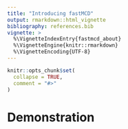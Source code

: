 ```yaml
---
title: "Introducing fastMCD"
output: rmarkdown::html_vignette
bibliography: references.bib
vignette: >
  %\VignetteIndexEntry{fastmcd_about}
  %\VignetteEngine{knitr::rmarkdown}
  %\VignetteEncoding{UTF-8}
---
```


```r
knitr::opts_chunk$set(
  collapse = TRUE,
  comment = "#>"
)
```

# Demonstration

